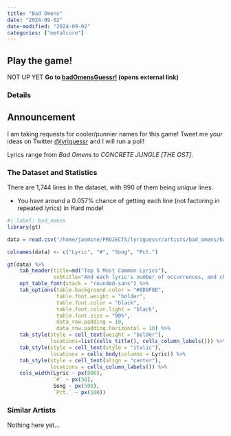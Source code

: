 ```yaml
---
title: "Bad Omens"
date: "2024-09-02"
date-modified: "2024-09-02"
categories: ["metalcore"]
---
```


::: {.callout-tip appearance="simple"}
## Play the game!
::: lead
NOT UP YET
**Go to <a href="https://badomens-lyriguessr-xyz.streamlit.app/" target="_blank">badOmensGuessr!</a> (opens external link)**
:::
:::

### Details

::: {.callout-note appearance="simple"}
## Announcement
I am taking requests for cooler/punnier names for this game! Tweet me your ideas on Twitter [@lyriguessr](https://x.com/lyriguessr) and I will run a poll!
:::

Lyrics range from *Bad Omens* to *CONCRETE JUNGLE [THE OST]*.

### The Dataset and Statistics

There are 1,744 lines in the dataset, with 990 of them being *unique* lines. 

* You have around a 0.057% chance of getting each line (not factoring in repeated lyrics) in Hard mode! 

```r
#| label: bad_omens
library(gt)

data = read.csv("/home/jasmine/PROJECTS/lyriguessr/artists/bad_omens/bad omens_counts.csv")

colnames(data) <- c("Lyric", "#", "Song", "Pct.")

gt(data) %>% 
    tab_header(title=md("Top 5 Most Common Lyrics"), 
               subtitle="And each lyric's number of occurrences, and chance of showing up in Hard mode") %>%
    opt_table_font(stack = "rounded-sans") %>%
    tab_options(table.background.color = "#8D9F8E",
                table.font.weight = "bolder",
                table.font.color = "black",
                table.font.color.light = "black",
                table.font.size = "90%",
                data_row.padding = 10,
                data_row.padding.horizontal = 10) %>%
    tab_style(style = cell_text(weight = "bolder"),
              locations=list(cells_title(), cells_column_labels())) %>%
    tab_style(style = cell_text(style = "italic"),
              locations = cells_body(columns = Lyric)) %>%
    tab_style(style = cell_text(align = "center"),
              locations = cells_column_labels()) %>%
    cols_width(Lyric ~ px(800),
               `#` ~ px(50),
               Song ~ px(500),
               `Pct.` ~ px(100))
```

### Similar Artists

Nothing here yet...